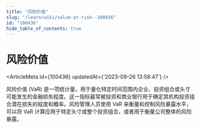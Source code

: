 ```yaml
---
title: "风险价值"
slug: "/learn/wiki/value-at-risk--100436"
id: "100436"
hide_table_of_contents: true
---
```



# 风险价值

<ArticleMeta id={100436} updatedAt={'2023-09-26 13:58:47'} />
<div className='border-solid border-b border-t-0 my-4 border-[var(--ifm-color-gray-300)]' />

风险价值 (VaR) 是一项统计量，用于量化特定时间范围内企业、投资组合或头寸可能发生的金融损失程度。这一指标最常被投资和商业银行用于确定其机构投资组合潜在损失的程度和概率。风险管理人员使用 VaR 来衡量和控制风险暴露水平，可以将 VaR 计算应用于特定头寸或整个投资组合，或者用于衡量公司整体的风险暴露。
